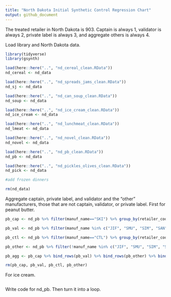 ```yaml
---
title: "North Dakota Initial Synthetic Control Regression Chart"
output: github_document
---
```


The treated retailer in North Dakota is 903. Captain is always 1, validator is always 2, private label is always 3, and aggregate others is always 4. 

Load library and North Dakota data. 
```r
library(tidyverse)
library(gsynth)

load(here::here("..", "nd_cereal_clean.RData"))
nd_cereal <- nd_data

load(here::here("..", "nd_spreads_jams_clean.RData"))
nd_sj <- nd_data 

load(here::here("..", "nd_can_soup_clean.RData"))
nd_soup <- nd_data

load(here::here("..", "nd_ice_cream_clean.RData"))
nd_ice_cream <- nd_data

load(here::here("..", "nd_lunchmeat_clean.RData"))
nd_lmeat <- nd_data

load(here::here("..", "nd_novel_clean.RData"))
nd_novel <- nd_data

load(here::here("..", "nd_pb_clean.RData"))
nd_pb <- nd_data

load(here::here("..", "nd_pickles_olives_clean.RData"))
nd_pick <- nd_data

#add frozen dinners

rm(nd_data)
```

Aggregate captain, private label, and validator and the "other" manufacturers, those that are not captain, validator, or private label. First for peanut butter. 
```r
pb_cap <- nd_pb %>% filter(manuf_name=="SKI") %>% group_by(retailer_code, week_end) %>% summarise(sales=sum(sales)) %>% mutate(manuf=1) 

pb_val <- nd_pb %>% filter(manuf_name %in% c("JIF", "SMU", "SIM", "SAN", "ADA")) %>% group_by(retailer_code, week_end) %>% summarise(sales=sum(sales)) %>% mutate(manuf=2) 

pb_ctl <- nd_pb %>% filter(manuf_name=="CTL") %>% group_by(retailer_code, week_end) %>% summarise(sales=sum(sales)) %>% mutate(manuf=3) 

pb_other <- nd_pb %>% filter(!manuf_name %in% c("JIF", "SMU", "SIM", "SAN", "ADA", "SKI", "CTL")) %>% group_by(retailer_code, week_end) %>% summarise(sales=sum(sales)) %>% mutate(manuf=4) 

pb_agg <- pb_cap %>% bind_rows(pb_val) %>% bind_rows(pb_other) %>% bind_rows(pb_ctl)

rm(pb_cap, pb_val, pb_ctl, pb_other)
```

For ice cream.
```r

```

Write code for nd_pb. Then turn it into a loop. 
```r

```





















